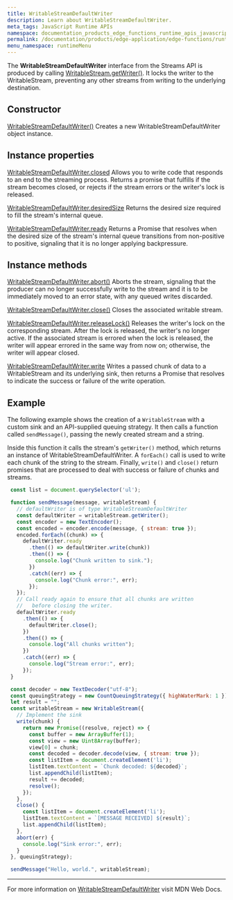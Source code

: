 ```yaml
---
title: WritableStreamDefaultWriter
description: Learn about WritableStreamDefaultWriter.
meta_tags: JavaScript Runtime APIs
namespace: documentation_products_edge_functions_runtime_apis_javascript_writable_stream_default_writer
permalink: /documentation/products/edge-application/edge-functions/runtime-apis/javascript/stream-default-writer/
menu_namespace: runtimeMenu
---
```


The **WritableStreamDefaultWriter** interface from the Streams API is produced by calling [WritableStream.getWriter()](https://developer.mozilla.org/en-US/docs/Web/API/WritableStream/getWriter). It locks the writer to the WritableStream, preventing any other streams from writing to the underlying destination.

## Constructor

[WritableStreamDefaultWriter()](https://developer.mozilla.org/en-US/docs/Web/API/WritableStreamDefaultWriter/WritableStreamDefaultWriter)
Creates a new WritableStreamDefaultWriter object instance.

## Instance properties

[WritableStreamDefaultWriter.closed](https://developer.mozilla.org/en-US/docs/Web/API/WritableStreamDefaultWriter/closed)
Allows you to write code that responds to an end to the streaming process. Returns a promise that fulfills if the stream becomes closed, or rejects if the stream errors or the writer's lock is released.

[WritableStreamDefaultWriter.desiredSize](https://developer.mozilla.org/en-US/docs/Web/API/WritableStreamDefaultWriter/desiredSize)
Returns the desired size required to fill the stream's internal queue.

[WritableStreamDefaultWriter.ready](https://developer.mozilla.org/en-US/docs/Web/API/WritableStreamDefaultWriter/ready)
Returns a Promise that resolves when the desired size of the stream's internal queue transitions from non-positive to positive, signaling that it is no longer applying backpressure.

## Instance methods
[WritableStreamDefaultWriter.abort()](https://developer.mozilla.org/en-US/docs/Web/API/WritableStreamDefaultWriter/abort)
Aborts the stream, signaling that the producer can no longer successfully write to the stream and it is to be immediately moved to an error state, with any queued writes discarded.

[WritableStreamDefaultWriter.close()](https://developer.mozilla.org/en-US/docs/Web/API/WritableStreamDefaultWriter/close)
Closes the associated writable stream.

[WritableStreamDefaultWriter.releaseLock()](https://developer.mozilla.org/en-US/docs/Web/API/WritableStreamDefaultWriter/releaseLock)
Releases the writer's lock on the corresponding stream. After the lock is released, the writer's no longer active. If the associated stream is errored when the lock is released, the writer will appear errored in the same way from now on; otherwise, the writer will appear closed.

[WritableStreamDefaultWriter.write](https://developer.mozilla.org/en-US/docs/Web/API/WritableStreamDefaultWriter/write)
Writes a passed chunk of data to a WritableStream and its underlying sink, then returns a Promise that resolves to indicate the success or failure of the write operation.

## Example

The following example shows the creation of a `WritableStream` with a custom sink and an API-supplied queuing strategy. It then calls a function called `sendMessage()`, passing the newly created stream and a string.

Inside this function it calls the stream's `getWriter()` method, which returns an instance of WritableStreamDefaultWriter. A `forEach()` call is used to write each chunk of the string to the stream. Finally, `write()` and `close()` return promises that are processed to deal with success or failure of chunks and streams.

```js
 const list = document.querySelector('ul');

 function sendMessage(message, writableStream) {
   // defaultWriter is of type WritableStreamDefaultWriter
   const defaultWriter = writableStream.getWriter();
   const encoder = new TextEncoder();
   const encoded = encoder.encode(message, { stream: true });
   encoded.forEach((chunk) => {
     defaultWriter.ready
       .then(() => defaultWriter.write(chunk))
       .then(() => {
         console.log("Chunk written to sink.");
       })
       .catch((err) => {
         console.log("Chunk error:", err);
       });
   });
   // Call ready again to ensure that all chunks are written
   //   before closing the writer.
   defaultWriter.ready
     .then(() => {
       defaultWriter.close();
     })
     .then(() => {
       console.log("All chunks written");
     })
     .catch((err) => {
       console.log("Stream error:", err);
     });
 }

 const decoder = new TextDecoder("utf-8");
 const queuingStrategy = new CountQueuingStrategy({ highWaterMark: 1 });
 let result = "";
 const writableStream = new WritableStream({
   // Implement the sink
   write(chunk) {
     return new Promise((resolve, reject) => {
       const buffer = new ArrayBuffer(1);
       const view = new Uint8Array(buffer);
       view[0] = chunk;
       const decoded = decoder.decode(view, { stream: true });
       const listItem = document.createElement('li');
       listItem.textContent = `Chunk decoded: ${decoded}`;
       list.appendChild(listItem);
       result += decoded;
       resolve();
     });
   },
   close() {
     const listItem = document.createElement('li');
     listItem.textContent = `[MESSAGE RECEIVED] ${result}`;
     list.appendChild(listItem);
   },
   abort(err) {
     console.log("Sink error:", err);
   }
 }, queuingStrategy);

 sendMessage("Hello, world.", writableStream);
```

---

For more information on [WritableStreamDefaultWriter](https://developer.mozilla.org/en-US/docs/Web/API/WritableStreamDefaultWriter) visit MDN Web Docs.




